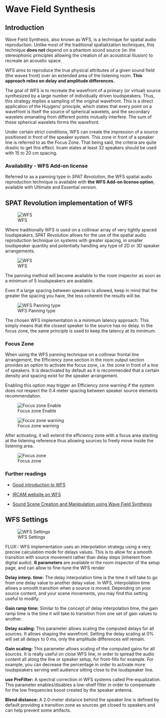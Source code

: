 # Wave Field Synthesis {#sec-WFS}

## Introduction

Wave Field Synthesis, also known as WFS, is a technique for spatial audio reproduction. Unlike most of the traditional spatialization techniques, this technique **does not** depend on a phantom sound source (ie: the stereophonic principles allowing the creation of an acoustical illusion) to recreate an acoustic space.

WFS aims to reproduce the true physical attributes of a given sound field (the waves front) over an extended area of the listening room. **This approach relies on delay and amplitude differences.**

The goal of WFS is to recreate the wavefront of a primary (or virtual) source synthesized by a large number of individually driven loudspeakers. Thus, this strategy implies a sampling of the original wavefront. This is a direct application of the Huygens' principle, which states that every point on a wavefront is itself the source of spherical wavelets, and the secondary wavelets emanating from different points mutually interfere. The sum of these spherical wavelets forms the wavefront.

Under certain strict conditions, WFS can create the impression of a source positioned in front of the speaker system. This zone in front of a speaker line is referred to as the Focus Zone. That being said, the criteria are quite drastic to get this effect. Ircam states at least 32 speakers should be used with 15 to 20 cm spacing.

### Availability - WFS Add-on license

:::{.callout-note}
Referred to as a panning type in _SPAT Revolution_, the WFS spatial audio reproduction technique is available with **the WFS Add-on license option**, available with Ultimate and Essential version.
:::


## SPAT Revolution implementation of WFS

![WFS]( https://media.githubusercontent.com/media/FLUX-SE/doc_images/main/SpatR/Room/WFSNiceOutput.png)


Where traditionally WFS is used on a collinear array of very tightly spaced loudspeakers, SPAT Revolution allows for the use of the spatial audio reproduction technique on systems with greater spacing, in smaller loudspeaker quantity and potentially handling any type of 2D or 3D speaker arrangements.

![WFS]( https://media.githubusercontent.com/media/FLUX-SE/doc_images/main/SpatR/Room/WFSNice4.png)

The panning method will become available to the room inspector as soon as a minimum of 5 loudspeakers are available.

:::{.callout-warning}
 Even if a large spacing between speakers is allowed, keep in mind that the greater the spacing you have, the less coherent the results will be.
:::

![WFS Panning type]( https://media.githubusercontent.com/media/FLUX-SE/doc_images/main/SpatR/Setup/WFSPanning.png)

The chosen WFS implementation is a minimum latency approach. This simply means that the closest speaker to the source has no delay. In the focus zone, the same principle is used to keep the latency at its minimum.

### Focus Zone

When using the WFS panning technique on a collinear frontal line arrangement, the Efficiency zone section in the room output section provides an option to activate the focus zone, i.e. the zone in front of a line of speakers. It is deactivated by default as it is recommended that a certain density and spacing exist for the speaker arrangement.

:::{.callout-warning}
  Enabling this option may trigger an Efficiency zone warning if the system does not respect the 0.4 meter spacing between speaker source elements recommendation.
:::

![Focus zone Enable]( https://media.githubusercontent.com/media/FLUX-SE/doc_images/main/SpatR/Room/FocusZoneEnable.png)

![Focus zone warning]( https://media.githubusercontent.com/media/FLUX-SE/doc_images/main/SpatR/Room//FocusZoneWarning.png)

After activating, it will extend the efficiency zone with a focus area starting at the listening reference thus allowing sources to freely move inside the listening area.

![Focus zone]( https://media.githubusercontent.com/media/FLUX-SE/doc_images/main/SpatR/Room/FocusZone.png)

### Further readings

- [Good introduction to WFS](http://www.syntheticwave.de/Wavefieldsynthesis.htm)

- [IRCAM website on WFS](http://recherche.ircam.fr/equipes/salles/WFS_WEBSITE/Index_wfs_site.htm)

- [Sound Scene Creation and Manipulation using Wave Field Synthesis](http://recherche.ircam.fr/equipes/salles/WFS_WEBSITE/Documents/WFS_overview.pdf)

## WFS Settings

![WFS Settings]( https://media.githubusercontent.com/media/FLUX-SE/doc_images/main/SpatR/Setup/WFSSettings.png)

FLUX:: WFS implementation uses an interpolation strategy using a very precise calculation mode for delays values. This is to allow for a smooth transition with source movement rather than delay steps (inherent from digital audio).
**6 parameters** are available in the room inspector of the setup page, and can allow to fine-tune the WFS render

**Delay interp. time:**
The delay interpolation time is the time it will take to go from one delay value to another delay value. In WFS, interpolation time allows a smooth transition when a source is moved. Depending on your source content, and your scene movements, you may find this setting useful to modify.

**Gain ramp time:**
Similar to the concept of delay interpolation time, the gain ramp time is the time it will take to transition from one set of gain values to another.

**Delay scaling:**
This parameter allows scaling the computed delays for all sources. It allows shaping the wavefront. Setting the delay scaling at 0% will set all delays to 0 ms, only the amplitude differences will remain.

**Gain scaling:**
This parameter allows scaling of the computed gains for all sources. It is really useful on close WFS line, in order to spread the audio content all along the line or speaker setup, for front-fills for example. For example, you can decrease the percentage in order to activate more loudspeakers serving well audience sitting close to the loudspeaker line.

**use PreFilter:**
A spectral correction in WFS systems called Pre-equalization. This parameter enables/disables a low-shelf filter in order to compensate for the low frequencies boost created by the speaker antenna.

**Blend distance:**
A 2.0-meter distance behind the speaker line is defined by default providing a transition zone as sources get closed to speakers and can help prevent some artifacts.
